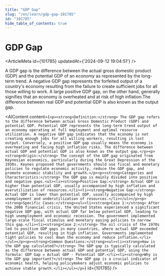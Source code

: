 ```yaml
---
title: "GDP Gap"
slug: "/en/learn/gdp-gap-101785"
id: "101785"
hide_table_of_contents: true
---
```



# GDP Gap

<ArticleMeta id={101785} updatedAt={'2024-09-12 19:04:51'} />
<div className='border-solid border-b border-t-0 my-4 border-[var(--ifm-color-gray-300)]' />

A GDP gap is the difference between the actual gross domestic product (GDP) and the potential GDP of an economy as represented by the long-term trend. A negative GDP gap represents the forfeited output of a country's economy resulting from the failure to create sufficient jobs for all those willing to work. A large positive GDP gap, on the other hand, generally signifies that an economy is overheated and at risk of high inflation.The difference between real GDP and potential GDP is also known as the output gap.

<AIContent content={`<p><strong>Definition:</strong> The GDP gap refers to the difference between actual Gross Domestic Product (GDP) and potential GDP. Potential GDP represents the long-term trend output of an economy operating at full employment and optimal resource utilization. A negative GDP gap indicates that the economy is not creating enough jobs for all willing workers, resulting in lost output. Conversely, a positive GDP gap usually means the economy is overheating and facing high inflation risks. The difference between actual GDP and potential GDP is also known as the output gap.</p><p><strong>Origin:</strong> The concept of the GDP gap originated from Keynesian economics, particularly during the Great Depression of the 1930s. Keynes proposed that governments should use fiscal and monetary policies to regulate economic activity, reduce the GDP gap, and promote economic stability and growth.</p><p><strong>Categories and Characteristics:</strong> The GDP gap is mainly divided into positive and negative gaps.<ul><li><strong>Positive Gap:</strong> Actual GDP is higher than potential GDP, usually accompanied by high inflation and overutilization of resources.</li><li><strong>Negative Gap:</strong> Actual GDP is lower than potential GDP, usually accompanied by high unemployment and underutilization of resources.</li></ul></p><p><strong>Specific Cases:</strong><ul><li><strong>Case 1:</strong> After the 2008 financial crisis, the United States experienced a significant negative GDP gap, with actual GDP far below potential GDP, leading to high unemployment and economic recession. The government implemented large-scale fiscal stimulus and monetary easing policies to narrow this gap.</li><li><strong>Case 2:</strong> The oil crisis of the 1970s led to positive GDP gaps in many countries, where actual GDP exceeded potential GDP, resulting in high inflation. Governments implemented tight policies to cool down the economy and reduce inflation.</li></ul></p><p><strong>Common Questions:</strong><ul><li><strong>How is the GDP gap calculated?</strong> The GDP gap is typically calculated as the difference between actual GDP and potential GDP, using the formula: GDP Gap = Actual GDP - Potential GDP.</li><li><strong>Why is the GDP gap important?</strong> The GDP gap is a crucial indicator of economic health, helping policymakers adjust economic policies to achieve stable growth.</li></ul></p>`} id={101785} />
